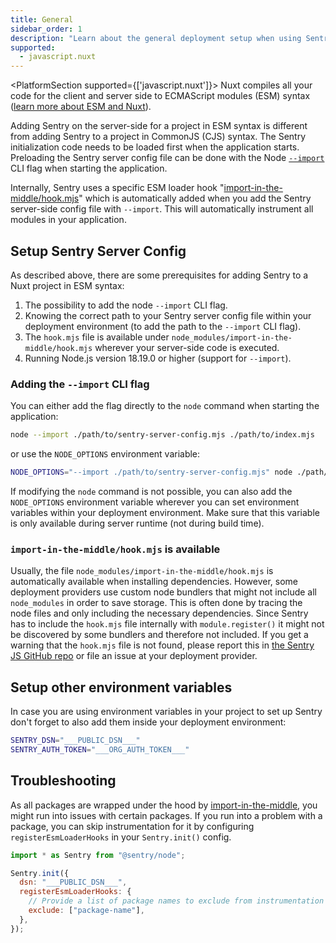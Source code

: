 ```yaml
---
title: General
sidebar_order: 1
description: "Learn about the general deployment setup when using Sentry."
supported:
  - javascript.nuxt
---
```


<PlatformSection supported={['javascript.nuxt']}>
  Nuxt compiles all your code for the client and server side to ECMAScript modules (ESM) syntax ([learn more about ESM and Nuxt](https://nuxt.com/docs/guide/concepts/esm)).
</PlatformSection>

Adding Sentry on the server-side for a project in ESM syntax is different from adding Sentry to a project in CommonJS (CJS) syntax.
The Sentry initialization code needs to be loaded first when the application starts.
Preloading the Sentry server config file can be done with the Node [`--import`](https://nodejs.org/api/cli.html#--importmodule) CLI flag when starting the application.

Internally, Sentry uses a specific ESM loader hook "[import-in-the-middle/hook.mjs](https://www.npmjs.com/package/import-in-the-middle)" which is
automatically added when you add the Sentry server-side config file with `--import`. This will automatically instrument all modules in your application.

## Setup Sentry Server Config

As described above, there are some prerequisites for adding Sentry to a Nuxt project in ESM syntax:

1. The possibility to add the node `--import` CLI flag.
2. Knowing the correct path to your Sentry server config file within your deployment environment (to add the path to the `--import` CLI flag).
3. The `hook.mjs` file is available under `node_modules/import-in-the-middle/hook.mjs` wherever your server-side code is executed.
4. Running Node.js version 18.19.0 or higher (support for `--import`).

### Adding the `--import` CLI flag

You can either add the flag directly to the `node` command when starting the application:

```bash
node --import ./path/to/sentry-server-config.mjs ./path/to/index.mjs
```

or use the `NODE_OPTIONS` environment variable:

```bash
NODE_OPTIONS="--import ./path/to/sentry-server-config.mjs" node ./path/to/index.mjs
```

If modifying the `node` command is not possible, you can also add the `NODE_OPTIONS` environment variable wherever you can set environment variables within your deployment environment.
Make sure that this variable is only available during server runtime (not during build time).

### `import-in-the-middle/hook.mjs` is available

Usually, the file `node_modules/import-in-the-middle/hook.mjs` is automatically available when installing dependencies.
However, some deployment providers use custom node bundlers that might not include all `node_modules` in order to save storage.
This is often done by tracing the node files and only including the necessary dependencies. Since Sentry has to include the `hook.mjs` file internally with `module.register()` it might not be discovered by some bundlers and therefore not included.
If you get a warning that the `hook.mjs` file is not found, please report this in [the Sentry JS GitHub repo](https://github.com/getsentry/sentry-javascript/issues) or file an issue at your deployment provider.

## Setup other environment variables

In case you are using environment variables in your project to set up Sentry don't forget to also add them inside your deployment environment:

```bash
SENTRY_DSN="___PUBLIC_DSN___"
SENTRY_AUTH_TOKEN="___ORG_AUTH_TOKEN___"
```



## Troubleshooting

As all packages are wrapped under the hood by [import-in-the-middle](https://www.npmjs.com/package/import-in-the-middle), you might run into issues with certain packages. If you run into a problem with a package, you can skip instrumentation for it by configuring `registerEsmLoaderHooks` in your `Sentry.init()` config.

```javascript {tabTitle:ESM} {filename: instrument.mjs}
import * as Sentry from "@sentry/node";

Sentry.init({
  dsn: "___PUBLIC_DSN___",
  registerEsmLoaderHooks: {
    // Provide a list of package names to exclude from instrumentation
    exclude: ["package-name"],
  },
});
```
